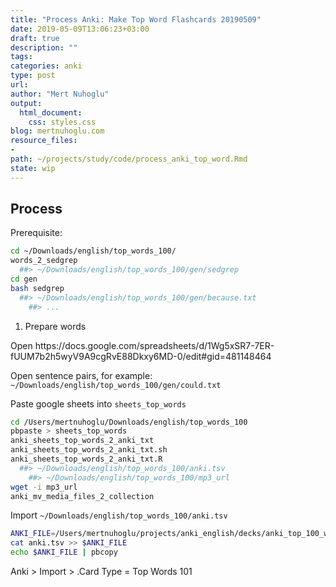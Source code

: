 ```yaml
---
title: "Process Anki: Make Top Word Flashcards 20190509"
date: 2019-05-09T13:06:23+03:00 
draft: true
description: ""
tags:
categories: anki
type: post
url:
author: "Mert Nuhoglu"
output:
  html_document:
    css: styles.css
blog: mertnuhoglu.com
resource_files:
- 
path: ~/projects/study/code/process_anki_top_word.Rmd
state: wip
---
```


## Process

Prerequisite:

``` bash
cd ~/Downloads/english/top_words_100/
words_2_sedgrep
  ##> ~/Downloads/english/top_words_100/gen/sedgrep
cd gen
bash sedgrep
  ##> ~/Downloads/english/top_words_100/gen/because.txt
	##> ...
``` 

1. Prepare words 
	 
Open https://docs.google.com/spreadsheets/d/1Wg5xSR7-7ER-fUUM7b2h5wyV9A9cgRvE88Dkxy6MD-0/edit#gid=481148464

Open sentence pairs, for example: `~/Downloads/english/top_words_100/gen/could.txt`

Paste google sheets into `sheets_top_words`

``` bash
cd /Users/mertnuhoglu/Downloads/english/top_words_100
pbpaste > sheets_top_words
anki_sheets_top_words_2_anki_txt
anki_sheets_top_words_2_anki_txt.sh
anki_sheets_top_words_2_anki_txt.R
  ##> ~/Downloads/english/top_words_100/anki.tsv
	##> ~/Downloads/english/top_words_100/mp3_url
wget -i mp3_url
anki_mv_media_files_2_collection
``` 

Import `~/Downloads/english/top_words_100/anki.tsv`

``` bash
ANKI_FILE=/Users/mertnuhoglu/projects/anki_english/decks/anki_top_100_words.tsv
cat anki.tsv >> $ANKI_FILE
echo $ANKI_FILE | pbcopy
``` 

Anki > Import > .Card Type = Top Words 101
